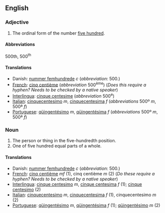 ==English==

===Adjective===

# The ordinal form of the number [[five hundred]].

====Abbreviations====
500th, 500<sup>th</sup>

====Translations====
*Danish: [[nummer femhundrede]] ''c'' (''abbreviation'': 500.)
*[[French]]: [[cinq centième]] (''abbreviation'' 500<sup>ème</sup>) (''Does this require a hyphen?  Needs to be checked by a native speaker'')
*[[Interlingua]]: [[cinque centesime]] (''abbreviation'' 500<sup>e</sup>)
*[[Italian]]: [[cinquecentesimo]] ''m'', [[cinquecentesima]] ''f'' (''abbreviations'' 500º ''m'', 500ª ''f'')
*[[Portuguese]]: [[qüingentésimo]] ''m'', [[qüingentésima]] ''f'' (''abbreviations'' 500º ''m'', 500ª ''f'')

===Noun===

#The person or thing in the five-hundredth position.
#One of five hundred equal parts of a whole.

====Translations====
*Danish: [[nummer femhundrede]] ''c'' (''abbreviation'': 500.)
*[[French]]: [[cinq centième]] ''mf'' (1), cinq centième ''m'' (2) (''Do these require a hyphen?  Needs to be checked by a native speaker'')
*[[Interlingua]]: [[cinque centesimo]] ''m'', [[cinque centesima]] ''f'' (1); [[cinque centesimo]] (2)
*[[Italian]]: [[cinquecentesimo]] ''m'', [[cinquecentesima]] ''f'' (1), cinquecentesimo ''m'' (2)
*[[Portuguese]]: [[qüingentésimo]] ''m'', [[qüingentésima]] ''f'' (1); [[qüingentésimo]] ''m'' (2)